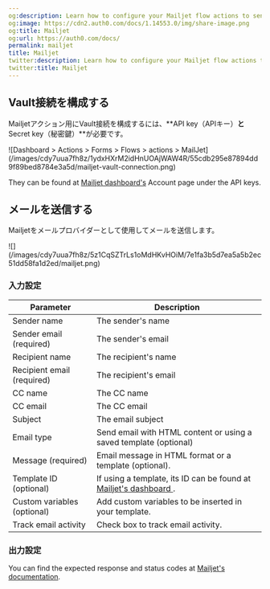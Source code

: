 ```yaml
---
og:description: Learn how to configure your Mailjet flow actions to send emails.
og:image: https://cdn2.auth0.com/docs/1.14553.0/img/share-image.png
og:title: Mailjet
og:url: https://auth0.com/docs/
permalink: mailjet
title: Mailjet
twitter:description: Learn how to configure your Mailjet flow actions to send emails.
twitter:title: Mailjet
---
```


## Vault接続を構成する

Mailjetアクション用にVault接続を構成するには、**API key（APIキー）**と**Secret key（秘密鍵）**が必要です。

<Frame>![Dashboard > Actions > Forms > Flows > actions > MailJet](/images/cdy7uua7fh8z/1ydxHXrM2idHnUOAjWAW4R/55cdb295e87894dd9f89bed8784e3a5d/mailjet-vault-connection.png)</Frame>

They can be found at [Mailjet dashboard's](https://app.mailjet.com/account/api_keys) Account page under the API keys.

## メールを送信する

Mailjetをメールプロバイダーとして使用してメールを送信します。

<Frame>![](/images/cdy7uua7fh8z/5z1CqSZTrLs1oMdHKvHOiM/7e1fa3b5d7ea5a5b2ec51dd58fa1d2ed/mailjet.png)</Frame>

### 入力設定

<table class="table">
<thead>
<tr>
<th><b>Parameter</b></th>
<th><b>Description</b></th>
</tr>
</thead>
<tbody>
<tr>
<td>Sender name</td>
<td>The sender's name</td>
</tr>
<tr>
<td>Sender email (required)</td>
<td>The sender's email</td>
</tr>
<tr>
<td>Recipient name</td>
<td>The recipient's name</td>
</tr>
<tr>
<td>Recipient email (required)</td>
<td>The recipient's email</td>
</tr>
<tr>
<td>CC name</td>
<td>The CC name</td>
</tr>
<tr>
<td>CC email</td>
<td>The CC email</td>
</tr>
<tr>
<td>Subject</td>
<td>The email subject</td>
</tr>
<tr>
<td>Email type</td>
<td>Send email with HTML content or using a saved template (optional)</td>
</tr>
<tr>
<td>Message (required)</td>
<td>Email message in HTML format or a template (optional).</td>
</tr>
<tr>
<td>Template ID (optional)</td>
<td>If using a template, its ID can be found at <a href="https://app.mailjet.com/template"> Mailjet's dashboard </a>. </td>
</tr>
<tr>
<td>Custom variables (optional)</td>
<td>Add custom variables to be inserted in your template. </td>
</tr>
<tr>
<td>Track email activity</td>
<td>Check box to track email activity.</td>
</tr>
</tbody>
</table>

### 出力設定

You can find the expected response and status codes at [Mailjet's documentation](https://dev.mailjet.com/email/reference/send-emails/).